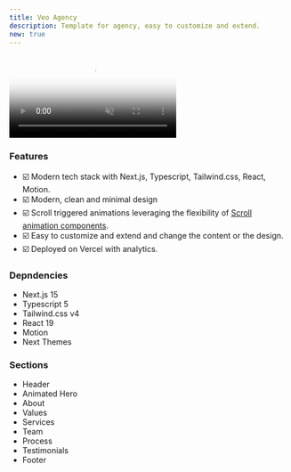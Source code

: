 ```yaml
---
title: Veo Agency
description: Template for agency, easy to customize and extend.
new: true
---
```


<div className="flex max-w-[800px] flex-col gap-4">
  <video
    autoPlay
    muted
    loop
    src="/videos/veo-preview.mp4"
    poster="/videos/veo-preview.png"
    className="w-full rounded-xl border"
  />
  <div className="flex w-full flex-col gap-2 sm:flex-row">
    <TemplateOpen url="https://github.com/YoucefBnm/veo-agency-template" free />
    <TemplatePreview url="https://veo-agency-template.vercel.app/">
      Live Preview
    </TemplatePreview>
  </div>
</div>

### Features

- ☑️ Modern tech stack with Next.js, Typescript, Tailwind.css, React, Motion.
- ☑️ Modern, clean and minimal design
- ☑️ Scroll triggered animations leveraging the flexibility of [Scroll animation components](https://systaliko-ui.vercel.app/docs/blocks/scroll-animations).
- ☑️ Easy to customize and extend and change the content or the design.
- ☑️ Deployed on Vercel with analytics.

### Depndencies

- Next.js 15
- Typescript 5
- Tailwind.css v4
- React 19
- Motion
- Next Themes

### Sections

- Header
- Animated Hero
- About
- Values
- Services
- Team
- Process
- Testimonials
- Footer

